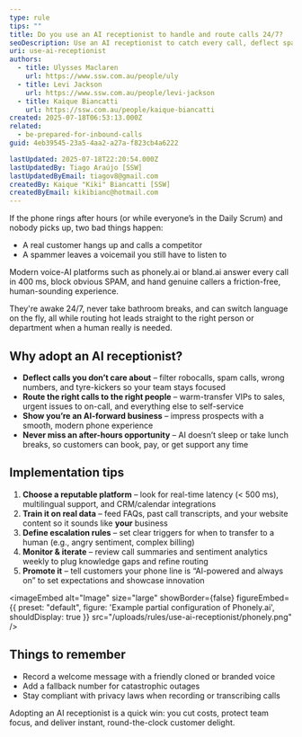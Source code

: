 ```yaml
---
type: rule
tips: ""
title: Do you use an AI receptionist to handle and route calls 24/7?
seoDescription: Use an AI receptionist to catch every call, deflect spam, and route customers to the right person 24/7.
uri: use-ai-receptionist
authors:
  - title: Ulysses Maclaren
    url: https://www.ssw.com.au/people/uly
  - title: Levi Jackson
    url: https://www.ssw.com.au/people/levi-jackson
  - title: Kaique Biancatti
    url: https://ssw.com.au/people/kaique-biancatti
created: 2025-07-18T06:53:13.000Z
related:
  - be-prepared-for-inbound-calls
guid: 4eb39545-23a5-4aa2-a27a-f823cb4a6222

lastUpdated: 2025-07-18T22:20:54.000Z
lastUpdatedBy: Tiago Araújo [SSW]
lastUpdatedByEmail: tiagov8@gmail.com
createdBy: Kaique "Kiki" Biancatti [SSW]
createdByEmail: kikibianc@hotmail.com
---
```

If the phone rings after hours (or while everyone’s in the Daily Scrum) and nobody picks up, two bad things happen:

* A real customer hangs up and calls a competitor
* A spammer leaves a voicemail you still have to listen to

Modern voice-AI platforms such as phonely.ai or bland.ai answer every call in 400 ms, block obvious SPAM, and hand genuine callers a friction-free, human-sounding experience.

They're awake 24/7, never take bathroom breaks, and can switch language on the fly, all while routing hot leads straight to the right person or department when a human really is needed.
## Why adopt an AI receptionist?

* **Deflect calls you don’t care about** – filter robocalls, spam calls, wrong numbers, and tyre-kickers so your team stays focused
* **Route the right calls to the right people** – warm-transfer VIPs to sales, urgent issues to on-call, and everything else to self-service
* **Show you’re an AI-forward business** – impress prospects with a smooth, modern phone experience
* **Never miss an after-hours opportunity** – AI doesn’t sleep or take lunch breaks, so customers can book, pay, or get support any time

## Implementation tips

1. **Choose a reputable platform** – look for real-time latency (< 500 ms), multilingual support, and CRM/calendar integrations
2. **Train it on real data** – feed FAQs, past call transcripts, and your website content so it sounds like **your** business
3. **Define escalation rules** – set clear triggers for when to transfer to a human (e.g., angry sentiment, complex billing)
4. **Monitor & iterate** – review call summaries and sentiment analytics weekly to plug knowledge gaps and refine routing
5. **Promote it** – tell customers your phone line is “AI-powered and always on” to set expectations and showcase innovation


<imageEmbed
  alt="Image"
  size="large"
  showBorder={false}
  figureEmbed={{
    preset: "default",
    figure: 'Example partial configuration of Phonely.ai',
    shouldDisplay: true
  }}
  src="/uploads/rules/use-ai-receptionist/phonely.png"
/>

## Things to remember

* Record a welcome message with a friendly cloned or branded voice
* Add a fallback number for catastrophic outages
* Stay compliant with privacy laws when recording or transcribing calls

Adopting an AI receptionist is a quick win: you cut costs, protect team focus, and deliver instant, round-the-clock customer delight.
